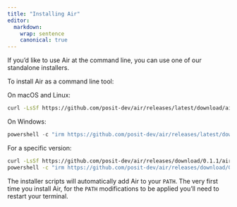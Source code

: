 ```yaml
---
title: "Installing Air"
editor:
  markdown:
    wrap: sentence
    canonical: true
---
```


If you'd like to use Air at the command line, you can use one of our standalone installers.

```{=html}
<!--
# Uncomment after we support this

Note that if you'd like to use Air inside VS Code or Positron, then the Extension for those editors comes pre-bundled with an Air binary, so there's nothing you need to do besides [download the Extension](editors.qmd).
-->
```

To install Air as a command line tool:

On macOS and Linux:

``` bash
curl -LsSf https://github.com/posit-dev/air/releases/latest/download/air-installer.sh | sh
```

On Windows:

``` powershell
powershell -c "irm https://github.com/posit-dev/air/releases/latest/download/air-installer.ps1 | iex"
```

For a specific version:

``` bash
curl -LsSf https://github.com/posit-dev/air/releases/download/0.1.1/air-installer.sh | sh
powershell -c "irm https://github.com/posit-dev/air/releases/download/0.1.1/air-installer.ps1 | iex"
```

The installer scripts will automatically add Air to your `PATH`.
The very first time you install Air, for the `PATH` modifications to be applied you'll need to restart your terminal.
